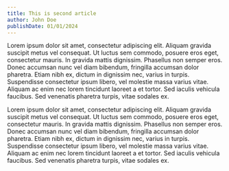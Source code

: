 ```yaml
---
title: This is second article
author: John Doe
publishDate: 01/01/2024
---
```


Lorem ipsum dolor sit amet, consectetur adipiscing elit. Aliquam gravida suscipit metus vel consequat. Ut luctus sem commodo, posuere eros eget, consectetur mauris. In gravida mattis dignissim. Phasellus non semper eros. Donec accumsan nunc vel diam bibendum, fringilla accumsan dolor pharetra. Etiam nibh ex, dictum in dignissim nec, varius in turpis. Suspendisse consectetur ipsum libero, vel molestie massa varius vitae. Aliquam ac enim nec lorem tincidunt laoreet a et tortor. Sed iaculis vehicula faucibus. Sed venenatis pharetra turpis, vitae sodales ex.

Lorem ipsum dolor sit amet, consectetur adipiscing elit. Aliquam gravida suscipit metus vel consequat. Ut luctus sem commodo, posuere eros eget, consectetur mauris. In gravida mattis dignissim. Phasellus non semper eros. Donec accumsan nunc vel diam bibendum, fringilla accumsan dolor pharetra. Etiam nibh ex, dictum in dignissim nec, varius in turpis. Suspendisse consectetur ipsum libero, vel molestie massa varius vitae. Aliquam ac enim nec lorem tincidunt laoreet a et tortor. Sed iaculis vehicula faucibus. Sed venenatis pharetra turpis, vitae sodales ex.
